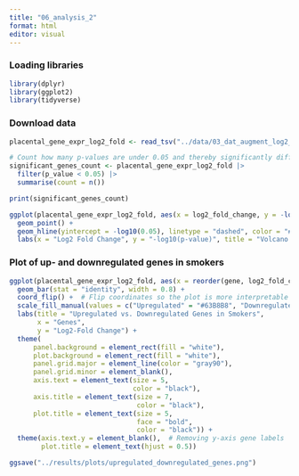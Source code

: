 ```yaml
---
title: "06_analysis_2"
format: html
editor: visual
---
```


### Loading libraries

```r
library(dplyr)
library(ggplot2)
library(tidyverse)
```

### Download data

```r
placental_gene_expr_log2_fold <- read_tsv("../data/03_dat_augment_log2_fold.tsv")
```

```r
# Count how many p-values are under 0.05 and thereby significantly different
significant_genes_count <- placental_gene_expr_log2_fold |>
  filter(p_value < 0.05) |>
  summarise(count = n())

print(significant_genes_count)
```

```r
ggplot(placental_gene_expr_log2_fold, aes(x = log2_fold_change, y = -log10(p_value))) +
  geom_point() +
  geom_hline(yintercept = -log10(0.05), linetype = "dashed", color = "#F9A1A1") +
  labs(x = "Log2 Fold Change", y = "-log10(p-value)", title = "Volcano Plot")
```

### Plot of up- and downregulated genes in smokers

```r
ggplot(placental_gene_expr_log2_fold, aes(x = reorder(gene, log2_fold_change), y = log2_fold_change, fill = Regulation)) +
  geom_bar(stat = "identity", width = 0.8) + 
  coord_flip() +  # Flip coordinates so the plot is more interpretable 
  scale_fill_manual(values = c("Upregulated" = "#63B8B8", "Downregulated" = "#F9A1A1")) +
  labs(title = "Upregulated vs. Downregulated Genes in Smokers",
       x = "Genes",
       y = "Log2-Fold Change") +
  theme(
      panel.background = element_rect(fill = "white"),
      plot.background = element_rect(fill = "white"),
      panel.grid.major = element_line(color = "gray90"),
      panel.grid.minor = element_blank(),
      axis.text = element_text(size = 5, 
                               color = "black"),
      axis.title = element_text(size = 7, 
                                color = "black"),
      plot.title = element_text(size = 5, 
                                face = "bold", 
                                color = "black")) +
  theme(axis.text.y = element_blank(),  # Removing y-axis gene labels
        plot.title = element_text(hjust = 0.5))

ggsave("../results/plots/upregulated_downregulated_genes.png")
```
